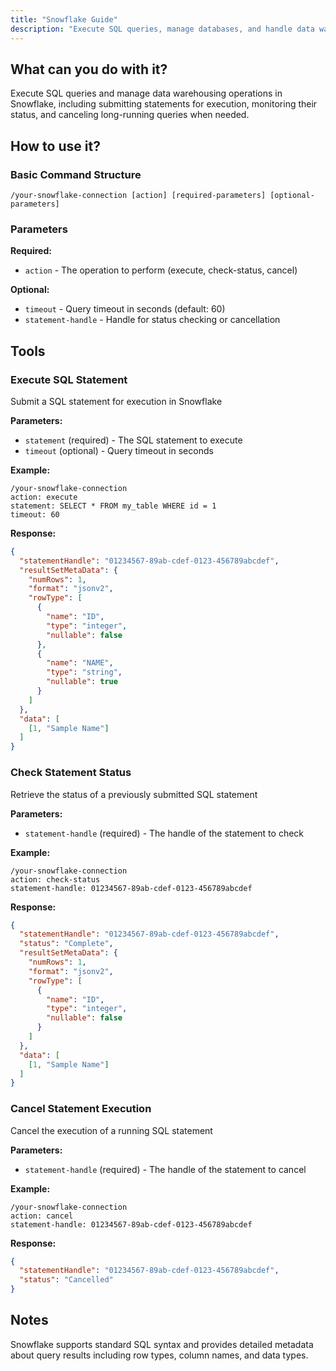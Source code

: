 ```yaml
---
title: "Snowflake Guide"
description: "Execute SQL queries, manage databases, and handle data warehousing with Snowflake."
---
```


## What can you do with it?

Execute SQL queries and manage data warehousing operations in Snowflake, including submitting statements for execution, monitoring their status, and canceling long-running queries when needed.

## How to use it?

### Basic Command Structure
```
/your-snowflake-connection [action] [required-parameters] [optional-parameters]
```

### Parameters

**Required:**

- `action` - The operation to perform (execute, check-status, cancel)

**Optional:**

- `timeout` - Query timeout in seconds (default: 60)
- `statement-handle` - Handle for status checking or cancellation

## Tools

### Execute SQL Statement
Submit a SQL statement for execution in Snowflake

**Parameters:**
- `statement` (required) - The SQL statement to execute
- `timeout` (optional) - Query timeout in seconds

**Example:**
```
/your-snowflake-connection
action: execute
statement: SELECT * FROM my_table WHERE id = 1
timeout: 60
```

**Response:**
```json
{
  "statementHandle": "01234567-89ab-cdef-0123-456789abcdef",
  "resultSetMetaData": {
    "numRows": 1,
    "format": "jsonv2",
    "rowType": [
      {
        "name": "ID",
        "type": "integer",
        "nullable": false
      },
      {
        "name": "NAME",
        "type": "string",
        "nullable": true
      }
    ]
  },
  "data": [
    [1, "Sample Name"]
  ]
}
```

### Check Statement Status
Retrieve the status of a previously submitted SQL statement

**Parameters:**
- `statement-handle` (required) - The handle of the statement to check

**Example:**
```
/your-snowflake-connection
action: check-status
statement-handle: 01234567-89ab-cdef-0123-456789abcdef
```

**Response:**
```json
{
  "statementHandle": "01234567-89ab-cdef-0123-456789abcdef",
  "status": "Complete",
  "resultSetMetaData": {
    "numRows": 1,
    "format": "jsonv2",
    "rowType": [
      {
        "name": "ID",
        "type": "integer",
        "nullable": false
      }
    ]
  },
  "data": [
    [1, "Sample Name"]
  ]
}
```

### Cancel Statement Execution
Cancel the execution of a running SQL statement

**Parameters:**
- `statement-handle` (required) - The handle of the statement to cancel

**Example:**
```
/your-snowflake-connection
action: cancel
statement-handle: 01234567-89ab-cdef-0123-456789abcdef
```

**Response:**
```json
{
  "statementHandle": "01234567-89ab-cdef-0123-456789abcdef",
  "status": "Cancelled"
}
```

## Notes

Snowflake supports standard SQL syntax and provides detailed metadata about query results including row types, column names, and data types. 